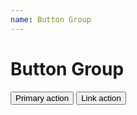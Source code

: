 ```yaml
---
name: Button Group
---
```


# Button Group


<StylerProvider><div /></StylerProvider>

<Playground>
    <ButtonGroup>
        <Button
            primary
        >
            Primary action
        </Button>
        <Button
            link
        >
            Link action
        </Button>
    </ButtonGroup>
</Playground>
